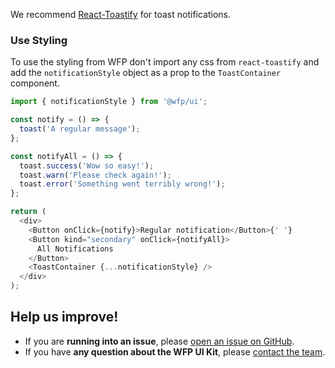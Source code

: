 We recommend [React-Toastify](https://github.com/fkhadra/react-toastify) for toast notifications.

### Use Styling

To use the styling from WFP don't import any css from `react-toastify` and add the `notificationStyle` object as a prop to the `ToastContainer` component.

```js
import { notificationStyle } from '@wfp/ui';
```

```js
const notify = () => {
  toast('A regular message');
};

const notifyAll = () => {
  toast.success('Wow so easy!');
  toast.warn('Please check again!');
  toast.error('Something went terribly wrong!');
};

return (
  <div>
    <Button onClick={notify}>Regular notification</Button>{' '}
    <Button kind="secondary" onClick={notifyAll}>
      All Notifications
    </Button>
    <ToastContainer {...notificationStyle} />
  </div>
);
```

<!-- NO PROPS -->

## Help us improve!

- If you are **running into an issue**, please [open an issue on GitHub](https://github.com/wfp/ui/issues).
- If you have **any question about the WFP UI Kit**, please [contact the team](mailto:global.uikit@wfp.org).
